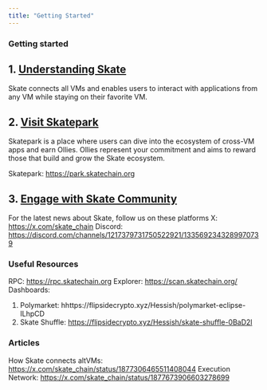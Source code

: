 ```yaml
---
title: "Getting Started"
---
```


### Getting started

## 1. [Understanding Skate](./about.mdx)
Skate connects all VMs and enables users to interact with applications from any VM while staying on their favorite VM. 

## 2. [Visit Skatepark](./skatepark.mdx)
Skatepark is a place where users can dive into the ecosystem of cross-VM apps and earn Ollies. Ollies represent your commitment and aims to reward those that build and grow the Skate ecosystem.

Skatepark: https://park.skatechain.org

## 3. [Engage with Skate Community](./socials.mdx)

For the latest news about Skate, follow us on these platforms 
X: https://x.com/skate_chain
Discord: https://discord.com/channels/1217379731750522921/1335692343289970739


### Useful Resources 
RPC: https://rpc.skatechain.org
Explorer: https://scan.skatechain.org/
Dashboards: 
1. Polymarket: hhttps://flipsidecrypto.xyz/Hessish/polymarket-eclipse-ILhpCD
2. Skate Shuffle: https://flipsidecrypto.xyz/Hessish/skate-shuffle-0BaD2l

### Articles 
How Skate connects altVMs: https://x.com/skate_chain/status/1877306465511408044
Execution Network: https://x.com/skate_chain/status/1877673906603278699




